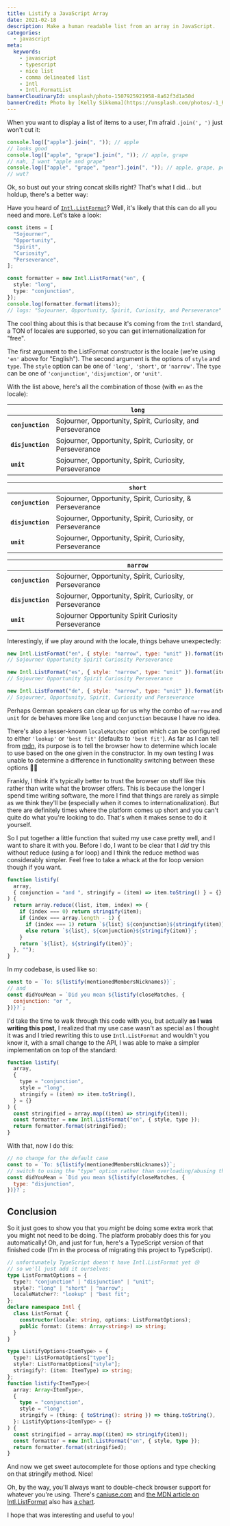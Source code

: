 ```yaml
---
title: Listify a JavaScript Array
date: 2021-02-18
description: Make a human readable list from an array in JavaScript.
categories:
  - javascript
meta:
  keywords:
    - javascript
    - typescript
    - nice list
    - comma delineated list
    - Intl
    - Intl.FormatList
bannerCloudinaryId: unsplash/photo-1507925921958-8a62f3d1a50d
bannerCredit: Photo by [Kelly Sikkema](https://unsplash.com/photos/-1_RZL8BGBM)
---
```


When you want to display a list of items to a user, I'm afraid `.join(', ')`
just won't cut it:

```js
console.log(["apple"].join(", ")); // apple
// looks good
console.log(["apple", "grape"].join(", ")); // apple, grape
// nah, I want "apple and grape"
console.log(["apple", "grape", "pear"].join(", ")); // apple, grape, pear
// wut?
```

Ok, so bust out your string concat skills right? That's what I did... but
holdup, there's a better way:

Have you heard of
[`Intl.ListFormat`](https://developer.mozilla.org/en-US/docs/Web/JavaScript/Reference/Global_Objects/Intl/ListFormat)?
Well, it's likely that this can do all you need and more. Let's take a look:

```ts
const items = [
  "Sojourner",
  "Opportunity",
  "Spirit",
  "Curiosity",
  "Perseverance",
];

const formatter = new Intl.ListFormat("en", {
  style: "long",
  type: "conjunction",
});
console.log(formatter.format(items));
// logs: "Sojourner, Opportunity, Spirit, Curiosity, and Perseverance"
```

The cool thing about this is that because it's coming from the `Intl` standard,
a TON of locales are supported, so you can get internationalization for "free".

The first argument to the ListFormat constructor is the locale (we're using
`'en'` above for "English"). The second argument is the options of `style` and
`type`. The `style` option can be one of `'long'`,` 'short'`, or `'narrow'`. The
`type` can be one of `'conjunction'`, `'disjunction'`, or `'unit'`.

With the list above, here's all the combination of those (with `en` as the
locale):

|                   | **`long`**                                                  |
| ----------------- | ----------------------------------------------------------- |
| **`conjunction`** | Sojourner, Opportunity, Spirit, Curiosity, and Perseverance |
| **`disjunction`** | Sojourner, Opportunity, Spirit, Curiosity, or Perseverance  |
| **`unit`**        | Sojourner, Opportunity, Spirit, Curiosity, Perseverance     |

|                   | **`short`**                                                |
| ----------------- | ---------------------------------------------------------- |
| **`conjunction`** | Sojourner, Opportunity, Spirit, Curiosity, & Perseverance  |
| **`disjunction`** | Sojourner, Opportunity, Spirit, Curiosity, or Perseverance |
| **`unit`**        | Sojourner, Opportunity, Spirit, Curiosity, Perseverance    |

|                   | **`narrow`**                                               |
| ----------------- | ---------------------------------------------------------- |
| **`conjunction`** | Sojourner, Opportunity, Spirit, Curiosity, Perseverance    |
| **`disjunction`** | Sojourner, Opportunity, Spirit, Curiosity, or Perseverance |
| **`unit`**        | Sojourner Opportunity Spirit Curiosity Perseverance        |

Interestingly, if we play around with the locale, things behave unexpectedly:

```js
new Intl.ListFormat("en", { style: "narrow", type: "unit" }).format(items);
// Sojourner Opportunity Spirit Curiosity Perseverance

new Intl.ListFormat("es", { style: "narrow", type: "unit" }).format(items);
// Sojourner Opportunity Spirit Curiosity Perseverance

new Intl.ListFormat("de", { style: "narrow", type: "unit" }).format(items);
// Sojourner, Opportunity, Spirit, Curiosity und Perseverance
```

Perhaps German speakers can clear up for us why the combo of `narrow` and `unit`
for `de` behaves more like `long` and `conjunction` because I have no idea.

There's also a lesser-known `localeMatcher` option which can be configured to
either `'lookup'` or `'best fit'` (defaults to `'best fit'`). As far as I can
tell from
[mdn](https://developer.mozilla.org/en-US/docs/Web/JavaScript/Reference/Global_Objects/Intl#locale_negotiation),
its purpose is to tell the browser how to determine which locale to use based on
the one given in the constructor. In my own testing I was unable to determine a
difference in functionality switching between these options 🤷‍♂️

Frankly, I think it's typically better to trust the browser on stuff like this
rather than write what the browser offers. This is because the longer I spend
time writing software, the more I find that things are rarely as simple as we
think they'll be (especially when it comes to internationalization). But there
are definitely times where the platform comes up short and you can't quite do
what you're looking to do. That's when it makes sense to do it yourself.

So I put together a little function that suited my use case pretty well, and I
want to share it with you. Before I do, I want to be clear that I _did_ try this
without reduce (using a for loop) and I think the reduce method was considerably
simpler. Feel free to take a whack at the for loop version though if you want.

```js
function listify(
  array,
  { conjunction = "and ", stringify = (item) => item.toString() } = {}
) {
  return array.reduce((list, item, index) => {
    if (index === 0) return stringify(item);
    if (index === array.length - 1) {
      if (index === 1) return `${list} ${conjunction}${stringify(item)}`;
      else return `${list}, ${conjunction}${stringify(item)}`;
    }
    return `${list}, ${stringify(item)}`;
  }, "");
}
```

In my codebase, is used like so:

```js
const to = `To: ${listify(mentionedMembersNicknames)}`;
// and
const didYouMean = `Did you mean ${listify(closeMatches, {
  conjunction: "or ",
})}?`;
```

I'd take the time to walk through this code with you, but actually **as I was
writing this post,** I realized that my use case wasn't as special as I thought
it was and I tried rewriting this to use `Intl.ListFormat` and wouldn't you know
it, with a small change to the API, I was able to make a simpler implementation
on top of the standard:

```js
function listify(
  array,
  {
    type = "conjunction",
    style = "long",
    stringify = (item) => item.toString(),
  } = {}
) {
  const stringified = array.map((item) => stringify(item));
  const formatter = new Intl.ListFormat("en", { style, type });
  return formatter.format(stringified);
}
```

With that, now I do this:

```js
// no change for the default case
const to = `To: ${listify(mentionedMembersNicknames)}`;
// switch to using the "type" option rather than overloading/abusing the term "conjunction"
const didYouMean = `Did you mean ${listify(closeMatches, {
  type: "disjunction",
})}?`;
```

## Conclusion

So it just goes to show you that you _might_ be doing some extra work that you
might not need to be doing. The platform probably does this for you
automatically! Oh, and just for fun, here's a TypeScript version of that
finished code (I'm in the process of migrating this project to TypeScript).

```ts
// unfortunately TypeScript doesn't have Intl.ListFormat yet 😢
// so we'll just add it ourselves:
type ListFormatOptions = {
  type?: "conjunction" | "disjunction" | "unit";
  style?: "long" | "short" | "narrow";
  localeMatcher?: "lookup" | "best fit";
};
declare namespace Intl {
  class ListFormat {
    constructor(locale: string, options: ListFormatOptions);
    public format: (items: Array<string>) => string;
  }
}

type ListifyOptions<ItemType> = {
  type?: ListFormatOptions["type"];
  style?: ListFormatOptions["style"];
  stringify?: (item: ItemType) => string;
};
function listify<ItemType>(
  array: Array<ItemType>,
  {
    type = "conjunction",
    style = "long",
    stringify = (thing: { toString(): string }) => thing.toString(),
  }: ListifyOptions<ItemType> = {}
) {
  const stringified = array.map((item) => stringify(item));
  const formatter = new Intl.ListFormat("en", { style, type });
  return formatter.format(stringified);
}
```

And now we get sweet autocomplete for those options and type checking on that
stringify method. Nice!

Oh, by the way, you'll always want to double-check browser support for whatever
you're using. There's [caniuse.com](https://caniuse.com/?search=listformat) and
[the MDN article on Intl.ListFormat](https://developer.mozilla.org/en-US/docs/Web/JavaScript/Reference/Global_Objects/Intl/ListFormat)
also has
[a chart](https://developer.mozilla.org/en-US/docs/Web/JavaScript/Reference/Global_Objects/Intl/ListFormat#browser_compatibility).

I hope that was interesting and useful to you!
